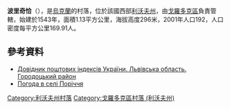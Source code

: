 {{coord|49|42|43|N|23|42|0|E|scale:100000|display=title}}

'''波里奇恰'''（{{lang-uk|Поріччя}}），是[[烏克蘭|烏克蘭]]的村落，位於該國西部[[利沃夫州|利沃夫州]]，由[[戈羅多克區|戈羅多克區]]負責管轄，始建於1543年，面積1.13平方公里，海拔高度296米，2001年人口192，人口密度每平方公里169.91人。

==參考資料==
*[http://www.uaidx.com/13/301/index Довідник поштових індексів України. Львівська область. Городоцький район] {{Wayback|url=http://www.uaidx.com/13/301/index |date=20161001112734 }}
* [http://weather.in.ua/ua/l'vovskaja/21338 Погода в селі Поріччя] {{Wayback|url=http://weather.in.ua/ua/l%27vovskaja/21338 |date=20200813182056 }}

{{DEFAULTSORT:Поріччя}}
[[Category:利沃夫州村落|Category:利沃夫州村落]]
[[Category:戈羅多克區村落_(利沃夫州)|Category:戈羅多克區村落 (利沃夫州)]]


{{Lviv-geo-stub}}